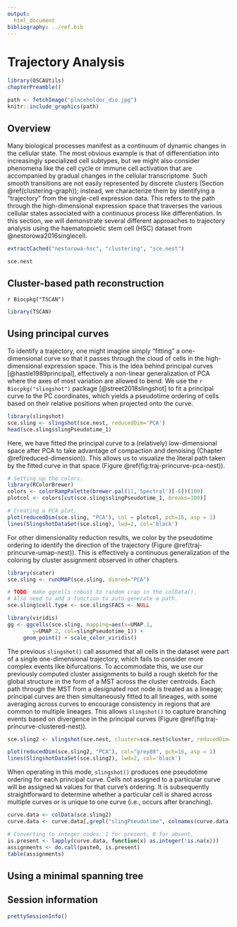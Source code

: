 ```yaml
---
output:
  html_document
bibliography: ../ref.bib
---
```


# Trajectory Analysis

```r
library(OSCAUtils)
chapterPreamble()
```

```r
path <- fetchImage("placeholder_dio.jpg")
knitr::include_graphics(path)
```

## Overview

Many biological processes manifest as a continuum of dynamic changes in the cellular state.
The most obvious example is that of differentiation into increasingly specialized cell subtypes, but we might also consider phenomena like the cell cycle or immune cell activation that are accompanied by gradual changes in the cellular transcriptome.
Such smooth transitions are not easily represented by discrete clusters (Section \@ref(clustering-graph)); instead, we characterize them by identifying a "trajectory" from the single-cell expression data.
This refers to the path through the high-dimensional expression space that traverses the various cellular states associated with a continuous process like differentiation.
In this section, we will demonstrate several different approaches to trajectory analysis using the haematopoietic stem cell (HSC) dataset from @nestorowa2016singlecell.

```r
extractCached("nestorowa-hsc", "clustering", "sce.nest")
```

```r
sce.nest
```

## Cluster-based path reconstruction

`r Biocpkg("TSCAN")` 


```r
library(TSCAN)
```

## Using principal curves

To identify a trajectory, one might imagine simply "fitting" a one-dimensional curve so that it passes through the cloud of cells in the high-dimensional expression space.
This is the idea behind principal curves [@hastie1989principal], effectively a non-linear generalization of PCA where the axes of most variation are allowed to bend.
We use the `r Biocpkg("slingshot")` package [@street2018slingshot] to fit a principal curve to the PC coordinates,
which yields a pseudotime ordering of cells based on their relative positions when projected onto the curve.

```r
library(slingshot)
sce.sling <- slingshot(sce.nest, reducedDim='PCA')
head(sce.sling$slingPseudotime_1)
```

Here, we have fitted the principal curve to a (relatively) low-dimensional space after PCA to take advantage of compaction and denoising (Chapter \@ref(reduced-dimension)).
This allows us to visualize the literal path taken by the fitted curve in that space (Figure \@ref(fig:traj-princurve-pca-nest)). 

```r
# Setting up the colors.
library(RColorBrewer)
colors <- colorRampPalette(brewer.pal(11,'Spectral')[-6])(100)
plotcol <- colors[cut(sce.sling$slingPseudotime_1, breaks=100)]

# Creating a PCA plot.
plot(reducedDim(sce.sling, "PCA"), col = plotcol, pch=16, asp = 1)
lines(SlingshotDataSet(sce.sling), lwd=2, col='black')
```

For other dimensionality reduction results, we color by the pseudotime ordering to identify the direction of the trajectory (Figure \@ref(traj-princurve-umap-nest)).
This is effectively a continuous generalization of the coloring by cluster assignment observed in other chapters.

```r
library(scater)
sce.sling <- runUMAP(sce.sling, dimred="PCA")

# TODO: make ggcells robust to random crap in the colData().
# Also need to add a function to auto-generate a path.
sce.sling$cell.type <- sce.sling$FACS <- NULL

library(viridis)
gg <- ggcells(sce.sling, mapping=aes(x=UMAP.1, 
        y=UMAP.2, col=slingPseudotime_1)) +
     geom_point() + scale_color_viridis()
```

The previous `slingshot()` call assumed that all cells in the dataset were part of a single one-dimensional trajectory,
which fails to consider more complex events like bifurcations.
To accommodate this, we use our previously computed cluster assignments to build a rough sketch for the global structure in the form of a MST across the cluster centroids.
Each path through the MST from a designated root node is treated as a lineage;
principal curves are then simultaneously fitted to all lineages, with some averaging across curves to encourage consistency in regions that are common to multiple lineages.
This allows `slingshot()` to capture branching events based on divergence in the principal curves (Figure \@ref(fig:traj-princurve-clustered-nest)).

```r
sce.sling2 <- slingshot(sce.nest, cluster=sce.nest$cluster, reducedDim='PCA')

plot(reducedDim(sce.sling2, "PCA"), col="grey80", pch=16, asp = 1)
lines(SlingshotDataSet(sce.sling2), lwd=2, col='black')
```

When operating in this mode, `slingshot()` produces one pseudotime ordering for each principal curve.
Cells not assigned to a particular curve will be assigned `NA` values for that curve's ordering.
It is subsequently straightforward to determine whether a particular cell is shared across multiple curves or is unique to one curve (i.e., occurs after branching).

```r
curve.data <- colData(sce.sling2)
curve.data <- curve.data[,grepl("slingPseudotime", colnames(curve.data))]

# Converting to integer codes: 1 for present, 0 for absent.
is.present <- lapply(curve.data, function(x) as.integer(!is.na(x)))
assignments <- do.call(paste0, is.present)
table(assignments)
```

## Using a minimal spanning tree

## Session information {-}

```r
prettySessionInfo()
```
